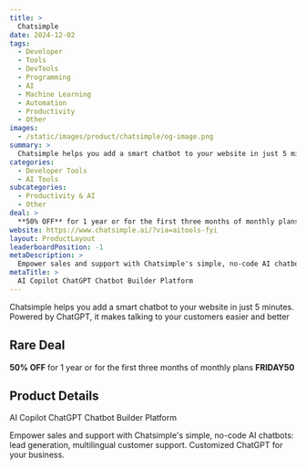 ```yaml
---
title: >
  Chatsimple
date: 2024-12-02
tags:
  - Developer
  - Tools
  - DevTools
  - Programming
  - AI
  - Machine Learning
  - Automation
  - Productivity
  - Other
images:
  - /static/images/product/chatsimple/og-image.png
summary: >
  Chatsimple helps you add a smart chatbot to your website in just 5 minutes. Powered by ChatGPT, it makes talking to your customers easier and better
categories:
  - Developer Tools
  - AI Tools
subcategories:
  - Productivity & AI
  - Other
deal: >
  **50% OFF** for 1 year or for the first three months of monthly plans **FRIDAY50**
website: https://www.chatsimple.ai/?via=aitools-fyi
layout: ProductLayout
leaderboardPosition: -1
metaDescription: >
  Empower sales and support with Chatsimple's simple, no-code AI chatbots: lead generation, multilingual customer support. Customized ChatGPT for your business.
metaTitle: >
  AI Copilot ChatGPT Chatbot Builder Platform
---
```

Chatsimple helps you add a smart chatbot to your website in just 5 minutes. Powered by ChatGPT, it makes talking to your customers easier and better

## Rare Deal

**50% OFF** for 1 year or for the first three months of monthly plans **FRIDAY50**

## Product Details

AI Copilot ChatGPT Chatbot Builder Platform

Empower sales and support with Chatsimple's simple, no-code AI chatbots: lead generation, multilingual customer support. Customized ChatGPT for your business.
